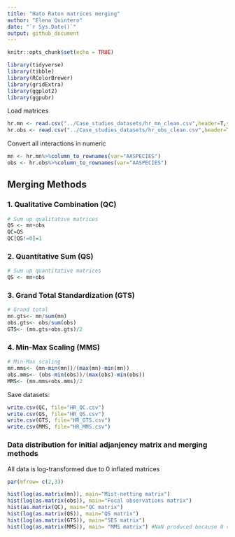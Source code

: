```yaml
---
title: "Hato Raton matrices merging"
author: "Elena Quintero"
date: "`r Sys.Date()`"
output: github_document
---
```


```r
knitr::opts_chunk$set(echo = TRUE)
```

```r
library(tidyverse)
library(tibble)
library(RColorBrewer)
library(gridExtra)
library(ggplot2)
library(ggpubr)
```

Load matrices
```r
hr.mn <- read.csv("../Case_studies_datasets/hr_mn_clean.csv",header=T,sep=",",dec=".")
hr.obs <- read.csv("../Case_studies_datasets/hr_obs_clean.csv",header=T,sep=",",dec=".")
```

Convert all interactions in numeric
```r
mn <- hr.mn%>%column_to_rownames(var="AASPECIES")
obs <- hr.obs%>%column_to_rownames(var="AASPECIES")
```

## Merging Methods

### 1. Qualitative Combination (QC)

```r
# Sum up qualitative matrices
QS <- mn+obs
QC=QS
QC[QS!=0]=1
```

### 2. Quantitative Sum (QS)

```r
# Sum up quantitative matrices
QS <- mn+obs

```

### 3. Grand Total Standardization (GTS)

```r
# Grand total
mn.gts<- mn/sum(mn)
obs.gts<- obs/sum(obs)
GTS<- (mn.gts+obs.gts)/2
```

### 4. Min-Max Scaling (MMS)

```r
# Min-Max scaling
mn.mms<- (mn-min(mn))/(max(mn)-min(mn))
obs.mms<- (obs-min(obs))/(max(obs)-min(obs))
MMS<- (mn.mms+obs.mms)/2
```

Save datasets:
```r
write.csv(QC, file="HR_QC.csv")
write.csv(QS, file="HR_QS.csv")
write.csv(GTS, file="HR_GTS.csv")
write.csv(MMS, file="HR_MMS.csv")
```


### Data distribution for initial adjanjency matrix and merging methods

All data is log-transformed due to 0 inflated matrices
```r
par(mfrow= c(2,3))

hist(log(as.matrix(mn)), main="Mist-netting matrix")
hist(log(as.matrix(obs)), main="Focal observations matrix")
hist(as.matrix(QC), main="QC matrix")
hist(log(as.matrix(QS)), main="QS matrix")
hist(log(as.matrix(GTS)), main="SES matrix")
hist(log(as.matrix(MMS)), main= "MMS matrix") #NaN produced because 0 values
```
